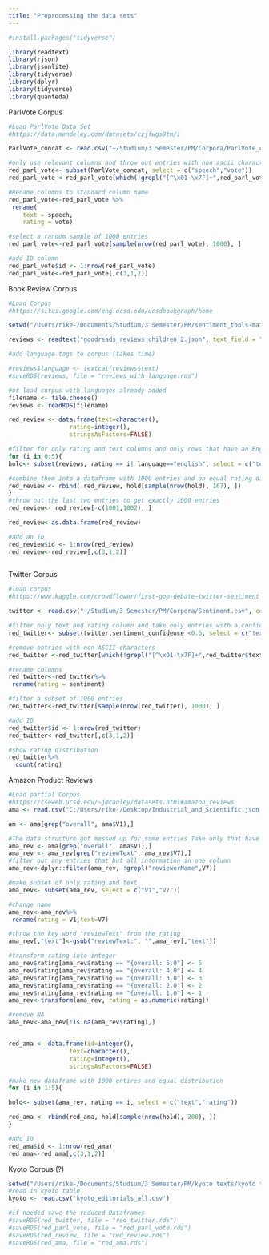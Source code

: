 ---
title: "Preprocessing the data sets"
---

```{r}
#install.packages("tidyverse")

library(readtext)
library(rjson)
library(jsonlite)
library(tidyverse)
library(dplyr)
library(tidyverse)
library(quanteda)
```

ParlVote Corpus
```{r}
#Load ParlVote Data Set
#https://data.mendeley.com/datasets/czjfwgs9tm/1

ParlVote_concat <- read.csv("~/Studium/3 Semester/PM/Corpora/ParlVote_concat.csv")
```


```{r}
#only use relevant columns and throw out entries with non ascii characters
red_parl_vote<- subset(ParlVote_concat, select = c("speech","vote"))
red_parl_vote <-red_parl_vote[which(!grepl("[^\x01-\x7F]+",red_parl_vote$speech)),]

#Rename columns to standard column name
red_parl_vote<-red_parl_vote %>% 
 rename(
    text = speech,
    rating = vote)

#select a random sample of 1000 entries
red_parl_vote<-red_parl_vote[sample(nrow(red_parl_vote), 1000), ]

#add ID column
red_parl_vote$id <- 1:nrow(red_parl_vote) 
red_parl_vote<-red_parl_vote[,c(3,1,2)]

```

Book Review Corpus

```{r}
#Load Corpus
#https://sites.google.com/eng.ucsd.edu/ucsdbookgraph/home

setwd("/Users/rike-/Documents/Studium/3 Semester/PM/sentiment_tools-main/sentiment_tools-main/implementation")

reviews <- readtext("goodreads_reviews_children_2.json", text_field = "review_text")

```

```{r}
#add language tags to corpus (takes time)

#reviews$language <- textcat(reviews$text)
#saveRDS(reviews, file = "reviews_with_language.rds")

#or load corpus with languages already added
filename <- file.choose()
reviews <- readRDS(filename)

```


```{r}



red_review <- data.frame(text=character(),
                 rating=integer(), 
                 stringsAsFactors=FALSE) 

#filter for only rating and text columns and only rows that have an English tag
for (i in 0:5){
hold<- subset(reviews, rating == i| language=="english", select = c("text","rating"))

#combine them into a dataframe with 1000 entries and an equal rating distribution 
red_review <- rbind( red_review, hold[sample(nrow(hold), 167), ])
}
#throw out the last two entries to get exactly 1000 entries
red_review<- red_review[-c(1001,1002), ]

red_review<-as.data.frame(red_review)

#add an ID
red_review$id <- 1:nrow(red_review) 
red_review<-red_review[,c(3,1,2)]
 

```


Twitter Corpus
```{r}
#load corpus
#https://www.kaggle.com/crowdflower/first-gop-debate-twitter-sentiment

twitter <- read.csv("~/Studium/3 Semester/PM/Corpora/Sentiment.csv", comment.char="#")
```

```{r}
#filter only text and rating column and take only entries with a confidence over 0.6
red_twitter<- subset(twitter,sentiment_confidence <0.6, select = c("text","sentiment"))

#remove entries with non ASCII characters
red_twitter <-red_twitter[which(!grepl("[^\x01-\x7F]+",red_twitter$text)),]

#rename columns 
red_twitter<-red_twitter%>% 
 rename(rating = sentiment)

#filter a subset of 1000 entries
red_twitter<-red_twitter[sample(nrow(red_twitter), 1000), ]

#add ID
red_twitter$id <- 1:nrow(red_twitter) 
red_twitter<-red_twitter[,c(3,1,2)]

#show rating distribution
red_twitter%>%
  count(rating)
```

Amazon Product Reviews
```{r}
#Load partial Corpus 
#https://cseweb.ucsd.edu/~jmcauley/datasets.html#amazon_reviews
ama <- read.csv("C:/Users/rike-/Desktop/Industrial_and_Scientific.json.gz", header=FALSE,nrows=90000)
```
```{r}
am <- ama[grep("overall", ama$V1),]
```


```{r}
#The data structure got messed up for some entries Take only that have the key words "overall" and "review Text" in the right columns to ensure the correct data structure
ama_rev <- ama[grep("overall", ama$V1),]
ama_rev <- ama_rev[grep("reviewText", ama_rev$V7),]
#filter out any entries that but all information in one column
ama_rev<-dplyr::filter(ama_rev, !grepl("reviewerName",V7))

#make subset of only rating and text
ama_rev<- subset(ama_rev, select = c("V1","V7"))

#change name
ama_rev<-ama_rev%>% 
 rename(rating = V1,text=V7)

#throw the key word "reviewText" from the rating
ama_rev[,"text"]<-gsub("reviewText:", "",ama_rev[,"text"])

#transform rating into integer
ama_rev$rating[ama_rev$rating == "{overall: 5.0"] <- 5
ama_rev$rating[ama_rev$rating == "{overall: 4.0"] <- 4
ama_rev$rating[ama_rev$rating == "{overall: 3.0"] <- 3
ama_rev$rating[ama_rev$rating == "{overall: 2.0"] <- 2
ama_rev$rating[ama_rev$rating == "{overall: 1.0"] <- 1
ama_rev<-transform(ama_rev, rating = as.numeric(rating))

#remove NA
ama_rev<-ama_rev[!is.na(ama_rev$rating),]


red_ama <- data.frame(id=integer(),
                 text=character(),
                 rating=integer(), 
                 stringsAsFactors=FALSE) 

#make new dataframe with 1000 entires and equal distribution
for (i in 1:5){

hold<- subset(ama_rev, rating == i, select = c("text","rating"))

red_ama <- rbind(red_ama, hold[sample(nrow(hold), 200), ])
}

#add ID
red_ama$id <- 1:nrow(red_ama) 
red_ama<-red_ama[,c(3,1,2)]
```

Kyoto Corpus (?)
```{r}
setwd("/Users/rike-/Documents/Studium/3 Semester/PM/kyoto texts/kyoto texts/")
#read in kyoto table
kyoto <- read.csv('kyoto_editorials_all.csv')
```


```{r}
#if needed save the reduced Dataframes
#saveRDS(red_twitter, file = "red_twitter.rds")
#saveRDS(red_parl_vote, file = "red_parl_vote.rds")
#saveRDS(red_review, file = "red_review.rds")
#saveRDS(red_ama, file = "red_ama.rds")
```




